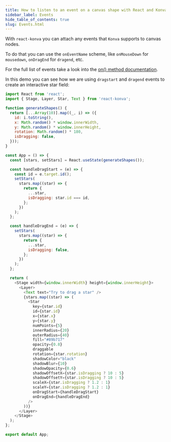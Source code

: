 ```yaml
---
title: How to listen to an event on a canvas shape with React and Konva?
sidebar_label: Events
hide_table_of_contents: true
slug: Events.html
---
```


With `react-konva` you can attach any events that `Konva` supports to canvas nodes.

To do that you can use the `onEventName` scheme, like `onMouseDown` for `mousedown`, `onDragEnd` for `dragend`, etc.

For the full list of events take a look into the [on() method documentation](/api/Konva.Node.html#on).

In this demo you can see how we are using `dragstart` and `dragend` events to create an interactive star field:

```js live react
import React from 'react';
import { Stage, Layer, Star, Text } from 'react-konva';

function generateShapes() {
  return [...Array(10)].map((_, i) => ({
    id: i.toString(),
    x: Math.random() * window.innerWidth,
    y: Math.random() * window.innerHeight,
    rotation: Math.random() * 180,
    isDragging: false,
  }));
}

const App = () => {
  const [stars, setStars] = React.useState(generateShapes());

  const handleDragStart = (e) => {
    const id = e.target.id();
    setStars(
      stars.map((star) => {
        return {
          ...star,
          isDragging: star.id === id,
        };
      })
    );
  };

  const handleDragEnd = (e) => {
    setStars(
      stars.map((star) => {
        return {
          ...star,
          isDragging: false,
        };
      })
    );
  };

  return (
    <Stage width={window.innerWidth} height={window.innerHeight}>
      <Layer>
        <Text text="Try to drag a star" />
        {stars.map((star) => (
          <Star
            key={star.id}
            id={star.id}
            x={star.x}
            y={star.y}
            numPoints={5}
            innerRadius={20}
            outerRadius={40}
            fill="#89b717"
            opacity={0.8}
            draggable
            rotation={star.rotation}
            shadowColor="black"
            shadowBlur={10}
            shadowOpacity={0.6}
            shadowOffsetX={star.isDragging ? 10 : 5}
            shadowOffsetY={star.isDragging ? 10 : 5}
            scaleX={star.isDragging ? 1.2 : 1}
            scaleY={star.isDragging ? 1.2 : 1}
            onDragStart={handleDragStart}
            onDragEnd={handleDragEnd}
          />
        ))}
      </Layer>
    </Stage>
  );
};

export default App;
``` 
